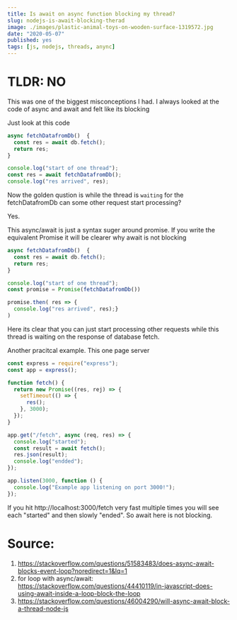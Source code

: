 ```yaml
---
title: Is await on async function blocking my thread?
slug: nodejs-is-await-blocking-therad
image: ./images/plastic-animal-toys-on-wooden-surface-1319572.jpg
date: "2020-05-07"
published: yes
tags: [js, nodejs, threads, anync]
---
```



# TLDR: NO

This was one of the biggest misconceptions I had. I always looked at the code of async and await and felt like its blocking

Just look at this code

<CodeDivWrapper>

<Highlight>

```js
async fetchDatafromDb()  {
  const res = await db.fetch();
  return res;
}

console.log("start of one thread");
const res = await fetchDatafromDb();
console.log("res arrived", res);
```

</Highlight>

</CodeDivWrapper>

Now the golden qustion is while the thread is `waiting` for the fetchDatafromDb can some other request start processing?

Yes.

This async/await is just a syntax suger around promise. If you write the equivalent Promise it will be clearer why await is not blocking

<CodeDivWrapper>

<Highlight>

```js
async fetchDatafromDb()  {
  const res = await db.fetch();
  return res;
}

console.log("start of one thread");
const promise = Promise(fetchDatafromDb())

promise.then( res => {
  console.log("res arrived", res);}
)
```

</Highlight>

</CodeDivWrapper>

Here its clear that you can just start processing other requests while this thread is waiting on the response of database fetch.

Another pracitcal example. This one page server

<CodeDivWrapper>

<Highlight>

```js
const express = require("express");
const app = express();

function fetch() {
  return new Promise((res, rej) => {
    setTimeout(() => {
      res();
    }, 3000);
  });
}

app.get("/fetch", async (req, res) => {
  console.log("started");
  const result = await fetch();
  res.json(result);
  console.log("endded");
});

app.listen(3000, function () {
  console.log("Example app listening on port 3000!");
});
```

</Highlight>

</CodeDivWrapper>

If you hit http://localhost:3000/fetch very fast multiple times you will see each "started" and then slowly "ended". So await here is not blocking.

# Source:

1. https://stackoverflow.com/questions/51583483/does-async-await-blocks-event-loop?noredirect=1&lq=1
2. for loop with async/await: https://stackoverflow.com/questions/44410119/in-javascript-does-using-await-inside-a-loop-block-the-loop
3. https://stackoverflow.com/questions/46004290/will-async-await-block-a-thread-node-js
